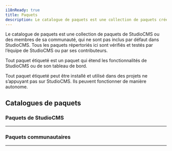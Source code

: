 ```yaml
---
i18nReady: true
title: Paquets
description: Le catalogue de paquets est une collection de paquets créés par StudioCMS ou sa communauté.
---
```



Le catalogue de paquets est une collection de paquets de StudioCMS ou des membres de sa communauté, qui ne sont pas inclus par défaut dans StudioCMS. Tous les paquets répertoriés ici sont vérifiés et testés par l’équipe de StudioCMS ou par ses contributeurs.

Tout paquet étiqueté <Badge text="Module d’extension" variant="tip"/> est un paquet qui étend les fonctionnalités de StudioCMS ou de son tableau de bord.

Tout paquet étiqueté <Badge text="Utilisable publiquement" variant="caution"/> peut être installé et utilisé dans des projets ne s’appuyant pas sur StudioCMS. Ils peuvent fonctionner de manière autonome.

## Catalogues de paquets

### Paquets de StudioCMS
---

<PackageCatalog catalog="studiocms" />

### Paquets communautaires
---

<PackageCatalog catalog="community" />
